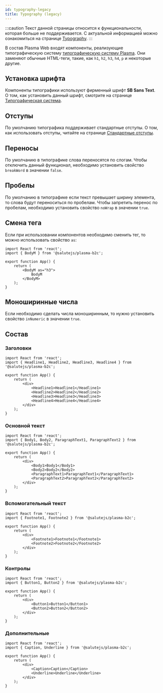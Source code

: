 ```yaml
---
id: typography-legacy
title: Typography (legacy)
---
```



:::caution
Текст данной страницы относится к функциональности, которая больше не поддерживается. С актуальной информацией можно ознакомиться на странице [Typography](../typography).
:::

В состав Plasma Web входят компоненты, реализующие типографическую систему [типографическую систему Plasma](../../design/typography).
Они заменяют обычные HTML-теги, такие, как `h1`, `h2`, `h3`, `h4`, `p` и некоторые другие.

<StorybookLink name="Typography" />

## Установка шрифта
Компоненты типографики используют фирменный шрифт **SB Sans Text**.
О том, как установить данный шрифт, смотрите на странице [Типографическая система](../../design/typography#установка-шрифта).

## Отступы
По умолчанию типографика поддерживает стандартные отступы.
О том, как использовать отступы, читайте на странице [Стандартные отступы](../../design/spacing#встроенные-отступы-в-типографике).

## Переносы
По умолчанию в типографике слова переносятся по слогам.
Чтобы отключить данный функционал, необходимо установить свойство `breakWord` в значении `false`.

## Пробелы
По умолчанию в типографике если текст превышает ширину элемента, то слова будут переноситься по пробелам.
Чтобы запретить перенос по пробелам, необходимо установить свойство `noWrap` в значении `true`.

## Смена тега
Если при использовании компонентов необходимо сменить тег, то можно использовать свойство `as`:

```tsx live
import React from 'react';
import { BodyM } from '@salutejs/plasma-b2c';

export function App() {
    return (
        <BodyM as="h3">
            BodyM
        </BodyM>
    );
}
```

## Моноширинные числа
Если необходимо сделать числа моноширинным, то нужно установить свойство `inNumeric` в значении `true`.

## Состав

### Заголовки

```tsx live
import React from 'react';
import { Headline1, Headline2, Headline3, Headline4 } from '@salutejs/plasma-b2c';

export function App() {
    return (
        <div>
            <Headline1>Headline1</Headline1>
            <Headline2>Headline2</Headline2>
            <Headline3>Headline3</Headline3>
            <Headline4>Headline4</Headline4>
        </div>
    );
}
```

### Основной текст

```tsx live
import React from 'react';
import { Body1, Body2, ParagraphText1, ParagraphText2 } from '@salutejs/plasma-b2c';

export function App() {
    return (
        <div>
            <Body1>Body1</Body1>
            <Body2>Body2</Body2>
            <ParagraphText1>ParagraphText1</ParagraphText1>
            <ParagraphText2>ParagraphText2</ParagraphText2>
        </div>
    );
}
```

### Вспомогательный текст

```tsx live
import React from 'react';
import { Footnote1, Footnote2 } from '@salutejs/plasma-b2c';

export function App() {
    return (
        <div>
            <Footnote1>Footnote1</Footnote1>
            <Footnote2>Footnote2</Footnote2>
        </div>
    );
}
```

### Контролы

```tsx live
import React from 'react';
import { Button1, Button2 } from '@salutejs/plasma-b2c';

export function App() {
    return (
        <div>
            <Button1>Button1</Button1>
            <Button2>Button2</Button2>
        </div>
    );
}
```

### Дополнительные

```tsx live
import React from 'react';
import { Caption, Underline } from '@salutejs/plasma-b2c';

export function App() {
    return (
        <div>
            <Caption>Caption</Caption>
            <Underline>Underline</Underline>
        </div>
    );
}
```

